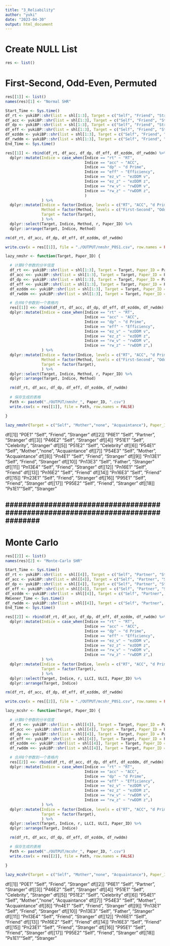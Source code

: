 ```yaml
---
title: "3_Reliability"
author: "yuki"
date: "2023-04-30"
output: html_document
---
```

# Create NULL List
```r
res <- list()
```

# First-Second, Odd-Even, Permuted
```r
res[[1]] <- list()
names(res)[1] <- "Normal SHR"
```

```r
Start_Time <- Sys.time()
df_rt <- yukiBP::shr(list = shl[1:3], Target = c("Self", "Friend", "Stranger"), Paper_ID = "P0S1", Indice = "rt", mc = FALSE, nc = 8)
df_acc <- yukiBP::shr(list = shl[1:3], Target = c("Self", "Friend", "Stranger"), Paper_ID = "P0S1", Indice = "acc", mc = FALSE, nc = 8)
df_dp <- yukiBP::shr(list = shl[1:3], Target = c("Self", "Friend", "Stranger"), Paper_ID = "P0S1", Indice = "dp", mc = FALSE, nc = 8)
df_eff <- yukiBP::shr(list = shl[1:3], Target = c("Self", "Friend", "Stranger"), Paper_ID = "P0S1", Indice = "eff", mc = FALSE, nc = 8)
df_ezddm <- yukiBP::shr(list = shl[1:3], Target = c("Self", "Friend", "Stranger"), Paper_ID = "P0S1", Indice = "ezddm", mc = FALSE, nc = 8)
df_rwddm <- yukiBP::shr(list = shl[1:3], Target = c("Self", "Friend", "Stranger"), Paper_ID = "P0S1", Indice = "rwddm", mc = FALSE, nc = 8)
End_Time <- Sys.time()
```

```r
res[[1]] <- rbind(df_rt, df_acc, df_dp, df_eff, df_ezddm, df_rwddm) %>%
  dplyr::mutate(Indice = case_when(Indice == "rt" ~ "RT",
                                   Indice == "acc" ~ "ACC",
                                   Indice == "dp" ~ "d Prime",
                                   Indice == "eff" ~ "Efficiency",
                                   Indice == "ez_v" ~ "ezDDM v",
                                   Indice == "ez_z" ~ "ezDDM z",
                                   Indice == "rw_v" ~ "rwDDM v",
                                   Indice == "rw_z" ~ "rwDDM z",
                                   )
                ) %>%
  dplyr::mutate(Indice = factor(Indice, levels = c("RT", "ACC", "d Prime", "Efficiency", "ezDDM v", "ezDDM z", "rwDDM v", "rwDDM z")),
                Method = factor(Method, levels = c("First-Second", "Odd-Even", "Permuted")),
                Target = factor(Target),
                ) %>%
  dplyr::select(Target, Indice, Method, r, Paper_ID) %>%
  dplyr::arrange(Target, Indice, Method)

rm(df_rt, df_acc, df_dp, df_eff, df_ezddm, df_rwddm)
```

```r
write.csv(x = res[[1]], file = "./OUTPUT/nmshr_P0S1.csv", row.names = FALSE)
```

```r
lazy_nmshr <- function(Target, Paper_ID) {

  # 计算8个参数的分半信度 
  df_rt <<- yukiBP::shr(list = shl[1:3], Target = Target, Paper_ID = Paper_ID, Indice = "rt", mc = FALSE, nc = 8)
  df_acc <<- yukiBP::shr(list = shl[1:3], Target = Target, Paper_ID = Paper_ID, Indice = "acc", mc = FALSE, nc = 8)
  df_dp <<- yukiBP::shr(list = shl[1:3], Target = Target, Paper_ID = Paper_ID, Indice = "dp", mc = FALSE, nc = 8)
  df_eff <<- yukiBP::shr(list = shl[1:3], Target = Target, Paper_ID = Paper_ID, Indice = "eff", mc = FALSE, nc = 8)
  df_ezddm <<- yukiBP::shr(list = shl[1:3], Target = Target, Paper_ID = Paper_ID, Indice = "ezddm", mc = FALSE, nc = 8)
  df_rwddm <<- yukiBP::shr(list = shl[1:3], Target = Target, Paper_ID = Paper_ID, Indice = "rwddm", mc = FALSE, nc = 8)

  # 合并8个参数到一个表格内
  res[[1]] <<- rbind(df_rt, df_acc, df_dp, df_eff, df_ezddm, df_rwddm) %>%
  dplyr::mutate(Indice = case_when(Indice == "rt" ~ "RT",
                                   Indice == "acc" ~ "ACC",
                                   Indice == "dp" ~ "d Prime",
                                   Indice == "eff" ~ "Efficiency",
                                   Indice == "ez_v" ~ "ezDDM v",
                                   Indice == "ez_z" ~ "ezDDM z",
                                   Indice == "rw_v" ~ "rwDDM v",
                                   Indice == "rw_z" ~ "rwDDM z",)
                ) %>%
  dplyr::mutate(Indice = factor(Indice, levels = c("RT", "ACC", "d Prime", "Efficiency", "ezDDM v", "ezDDM z", "rwDDM v", "rwDDM z")),
                Method = factor(Method, levels = c("First-Second", "Odd-Even", "Permuted")),
                Target = factor(Target),
                ) %>%
  dplyr::select(Target, Indice, Method, r, Paper_ID) %>%
  dplyr::arrange(Target, Indice, Method)

  rm(df_rt, df_acc, df_dp, df_eff, df_ezddm, df_rwddm)
  
  # 保存生成的表格
  Path <- paste0("./OUTPUT/nmshr_", Paper_ID, ".csv")
  write.csv(x = res[[1]], file = Path, row.names = FALSE)

}
```

```r
lazy_nmshr(Target = c("Self", "Mother","none", "Acquaintance"), Paper_ID = "P54E1")
```

df[[1]]   "P0E1"    "Self", "Friend", "Stranger"
df[[2]]   "P6E1"    "Self", "Partner", "Stranger"
df[[3]]   "P46E2"    "Self", "Stranger"
df[[4]]   "P51E1"   "Self", "Celebrity", "Stranger"
df[[5]]   "P51E2"   "Self", "Celebrity"
df[[6]]   "P54E1"   "Self", "Mother","none", "Acquaintance"
df[[7]]   "P54E3"   "Self", "Mother", "Acquaintance"
df[[8]]   "Pn4E1"   "Self", "Friend", "Stranger"
df[[9]]   "Pn13E1"   "Self", "Friend", "Stranger"
df[[10]]   "Pn13E3"   "Self", "Father", "Stranger"
df[[11]]   "Pn13E4"   "Self", "Friend", "Stranger"
df[[12]]   "Pn16E1"   "Self", "Friend"
df[[13]]   "Pn16E2"   "Self", "Friend"
df[[14]]   "Pn16E3"   "Self", "Friend"
df[[15]]   "Pn23E1"   "Self", "Friend", "Stranger"
df[[16]]   "P95E1"   "Self", "Friend", "Stranger"
df[[17]]   "P95E2"   "Self", "Friend", "Stranger"
df[[18]]   "Ps1E1""Self", "Stranger"


################################################################################
--------------------------------------------------------------------------------
################################################################################


# Monte Carlo
```r
res[[2]] <- list()
names(res)[2] <- "Monte-Carlo SHR"
```

```r
Start_Time <- Sys.time()
df_rt <- yukiBP::shr(list = shl[[4]], Target = c("Self", "Partner", "Stranger"), Paper_ID = "P6S1", Indice = "rt", mc = TRUE, nc = 16)
df_acc <- yukiBP::shr(list = shl[[4]], Target = c("Self", "Partner", "Stranger"), Paper_ID = "P6S1", Indice = "acc", mc = TRUE, nc = 16)
df_dp <- yukiBP::shr(list = shl[[4]], Target = c("Self", "Partner", "Stranger"), Paper_ID = "P6S1", Indice = "dp", mc = TRUE, nc = 16)
df_eff <- yukiBP::shr(list = shl[[4]], Target = c("Self", "Partner", "Stranger"), Paper_ID = "P6S1", Indice = "eff", mc = TRUE, nc = 16)
df_ezddm <- yukiBP::shr(list = shl[[4]], Target = c("Self", "Partner", "Stranger"), Paper_ID = "P6S1", Indice = "ezddm", mc = TRUE, nc = 16)
RWiener_Time <- Sys.time()
df_rwddm <- yukiBP::shr(list = shl[[4]], Target = c("Self", "Partner", "Stranger"), Paper_ID = "P6S1", Indice = "rwddm", mc = TRUE, nc = 16)
End_Time <- Sys.time()
```

```r
res[[2]] <- rbind(df_rt, df_acc, df_dp, df_eff, df_ezddm, df_rwddm) %>%
  dplyr::mutate(Indice = case_when(Indice == "rt" ~ "RT",
                                   Indice == "acc" ~ "ACC",
                                   Indice == "dp" ~ "d Prime",
                                   Indice == "eff" ~ "Efficiency",
                                   Indice == "ez_v" ~ "ezDDM v",
                                   Indice == "ez_z" ~ "ezDDM z",
                                   Indice == "rw_v" ~ "rwDDM v",
                                   Indice == "rw_z" ~ "rwDDM z",)
                ) %>%
  dplyr::mutate(Indice = factor(Indice, levels = c("RT", "ACC", "d Prime", "Efficiency", "ezDDM v", "ezDDM z", "rwDDM v", "rwDDM z")),
                Target = factor(Target),
                ) %>%
  dplyr::select(Target, Indice, r, LLCI, ULCI, Paper_ID) %>%
  dplyr::arrange(Target, Indice)

rm(df_rt, df_acc, df_dp, df_eff, df_ezddm, df_rwddm)
```

```r
write.csv(x = res[[2]], file = "./OUTPUT/mcshr_P0S1.csv", row.names = FALSE)
```

```r
lazy_mcshr <- function(Target, Paper_ID) {

  # 计算8个参数的分半信度 
  df_rt <<- yukiBP::shr(list = shl[[4]], Target = Target, Paper_ID = Paper_ID, Indice = "rt", mc = TRUE, nc = 16)
  df_acc <<- yukiBP::shr(list = shl[[4]], Target = Target, Paper_ID = Paper_ID, Indice = "acc", mc = TRUE, nc = 16)
  df_dp <<- yukiBP::shr(list = shl[[4]], Target = Target, Paper_ID = Paper_ID, Indice = "dp", mc = TRUE, nc = 16)
  df_eff <<- yukiBP::shr(list = shl[[4]], Target = Target, Paper_ID = Paper_ID, Indice = "eff", mc = TRUE, nc = 16)
  df_ezddm <<- yukiBP::shr(list = shl[[4]], Target = Target, Paper_ID = Paper_ID, Indice = "ezddm", mc = TRUE, nc = 16)
  df_rwddm <<- yukiBP::shr(list = shl[[4]], Target = Target, Paper_ID = Paper_ID, Indice = "rwddm", mc = TRUE, nc = 16)

  # 合并8个参数到一个表格内
  res[[2]] <<- rbind(df_rt, df_acc, df_dp, df_eff, df_ezddm, df_rwddm) %>%
  dplyr::mutate(Indice = case_when(Indice == "rt" ~ "RT",
                                   Indice == "acc" ~ "ACC",
                                   Indice == "dp" ~ "d Prime",
                                   Indice == "eff" ~ "Efficiency",
                                   Indice == "ez_v" ~ "ezDDM v",
                                   Indice == "ez_z" ~ "ezDDM z",
                                   Indice == "rw_v" ~ "rwDDM v",
                                   Indice == "rw_z" ~ "rwDDM z",)
                ) %>%
  dplyr::mutate(Indice = factor(Indice, levels = c("RT", "ACC", "d Prime", "Efficiency", "ezDDM v", "ezDDM z", "rwDDM v", "rwDDM z")),
                Target = factor(Target),
                ) %>%
  dplyr::select(Target, Indice, r, LLCI, ULCI, Paper_ID) %>%
  dplyr::arrange(Target, Indice)

  rm(df_rt, df_acc, df_dp, df_eff, df_ezddm, df_rwddm)

  # 保存生成的表格
  Path <- paste0("./OUTPUT/mcshr_", Paper_ID, ".csv")
  write.csv(x = res[[2]], file = Path, row.names = FALSE)

}
```

```r
lazy_mcshr(Target = c("Self", "Mother","none", "Acquaintance"), Paper_ID = "P54E1")
```

df[[1]]   "P0E1"    "Self", "Friend", "Stranger"
df[[2]]   "P6E1"    "Self", "Partner", "Stranger"
df[[3]]   "P46E2"    "Self", "Stranger"
df[[4]]   "P51E1"   "Self", "Celebrity", "Stranger"
df[[5]]   "P51E2"   "Self", "Celebrity"
df[[6]]   "P54E1"   "Self", "Mother","none", "Acquaintance"
df[[7]]   "P54E3"   "Self", "Mother", "Acquaintance"
df[[8]]   "Pn4E1"   "Self", "Friend", "Stranger"
df[[9]]   "Pn13E1"   "Self", "Friend", "Stranger"
df[[10]]   "Pn13E3"   "Self", "Father", "Stranger"
df[[11]]   "Pn13E4"   "Self", "Friend", "Stranger"
df[[12]]   "Pn16E1"   "Self", "Friend"
df[[13]]   "Pn16E2"   "Self", "Friend"
df[[14]]   "Pn16E3"   "Self", "Friend"
df[[15]]   "Pn23E1"   "Self", "Friend", "Stranger"
df[[16]]   "P95E1"   "Self", "Friend", "Stranger"
df[[17]]   "P95E2"   "Self", "Friend", "Stranger"
df[[18]]   "Ps1E1""Self", "Stranger"